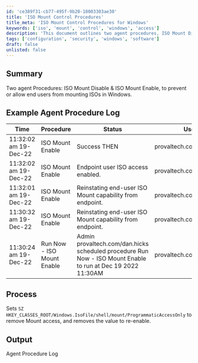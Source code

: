 ```yaml
---
id: 'ce389f31-cb77-495f-9b20-18003303ae30'
title: 'ISO Mount Control Procedures'
title_meta: 'ISO Mount Control Procedures for Windows'
keywords: ['iso', 'mount', 'control', 'windows', 'access']
description: 'This document outlines two agent procedures, ISO Mount Disable and ISO Mount Enable, designed to manage end-user access to mounting ISOs in Windows environments. It includes example logs and a detailed process for modifying registry settings to enable or disable ISO mounting capabilities.'
tags: ['configuration', 'security', 'windows', 'software']
draft: false
unlisted: false
---
```

## Summary

Two agent Procedures: ISO Mount Disable & ISO Mount Enable, to prevent or allow end users from mounting ISOs in Windows.

## Example Agent Procedure Log

| Time                     | Procedure                | Status                                             | User                          |
|--------------------------|--------------------------|----------------------------------------------------|-------------------------------|
| 11:32:02 am 19-Dec-22    | ISO Mount Enable         | Success THEN                                       | provaltech.com/dan.hicks      |
| 11:32:02 am 19-Dec-22    | ISO Mount Enable         | Endpoint user ISO access enabled.                  | provaltech.com/dan.hicks      |
| 11:32:01 am 19-Dec-22    | ISO Mount Enable         | Reinstating end-user ISO Mount capability from endpoint. | provaltech.com/dan.hicks      |
| 11:30:32 am 19-Dec-22    | ISO Mount Enable         | Reinstating end-user ISO Mount capability from endpoint. | provaltech.com/dan.hicks      |
| 11:30:24 am 19-Dec-22    | Run Now - ISO Mount Enable | Admin provaltech.com/dan.hicks scheduled procedure Run Now - ISO Mount Enable to run at Dec 19 2022 11:30AM | provaltech.com/dan.hicks      |

## Process

Sets `SZ HKEY_CLASSES_ROOT/Windows.IsoFile/shell/mount/ProgrammaticAccessOnly` to remove Mount access, and removes the value to re-enable.

## Output

Agent Procedure Log












